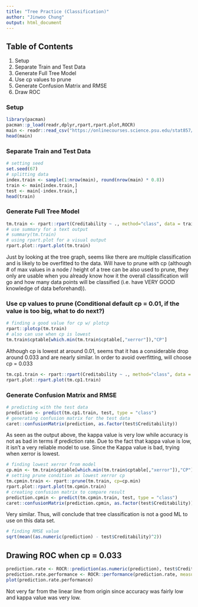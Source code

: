 ```yaml
---
title: "Tree Practice (Classification)"
author: "Jinwoo Chung"
output: html_document
---
```


## Table of Contents

1. Setup
2. Separate Train and Test Data
3. Generate Full Tree Model
4. Use cp values to prune
5. Generate Confusion Matrix and RMSE
6. Draw ROC

### Setup
```r
library(pacman)
pacman::p_load(readr,dplyr,rpart,rpart.plot,ROCR)
main <- readr::read_csv("https://onlinecourses.science.psu.edu/stat857/sites/onlinecourses.science.psu.edu.stat857/files/german_credit.csv")
head(main)
```

### Separate Train and Test Data
```r
# setting seed
set.seed(67)
# splitting data
index.train <- sample(1:nrow(main), round(nrow(main) * 0.8))
train <- main[index.train,]
test <- main[-index.train,]
head(train)
```

### Generate Full Tree Model
```r
tm.train <- rpart::rpart(Creditability ~ ., method="class", data = train)
# use summary for a text output
# summary(tm.train)
# using rpart.plot for a visual output
rpart.plot::rpart.plot(tm.train)
```

Just by looking at the tree graph, seems like there are multiple classification and is likely to be overfitted to the data. Will have to prune
with cp (although # of max values in a node / height of a tree can be also used to prune, they only are usable when you already know how it the
overall classification will go and how many data points will be classified (i.e. have VERY GOOD knowledge of data beforehand)).

### Use cp values to prune (**Conditional** default cp = 0.01, if the value is too big, what to do next?)
```r
# finding a good value for cp w/ plotcp
rpart::plotcp(tm.train)
# also can use when cp is lowest
tm.train$cptable[which.min(tm.train$cptable[,"xerror"]),"CP"]
```

Although cp is lowest at around 0.01, seems that it has a considerable drop around 0.033 and are nearly similar.
In order to avoid overfitting, will choose cp = 0.033

```r
tm.cp1.train <- rpart::rpart(Creditability ~ ., method="class", data = train, control = rpart::rpart.control(cp = 0.033))
rpart.plot::rpart.plot(tm.cp1.train)
```

### Generate Confusion Matrix and RMSE
```r
# predicting with the test data
prediction <- predict(tm.cp1.train, test, type = "class")
# generating confusion matrix for the test data
caret::confusionMatrix(prediction, as.factor(test$Creditability))
```

As seen as the output above, the kappa value is very low while accuracy is not as bad in terms if prediction rate. Due to the fact that kappa value is low, 
it isn't a very reliable model to use. Since the Kappa value is bad, trying when xerror is lowest.

```r
# finding lowest xerror from model
cp.min <- tm.train$cptable[which.min(tm.train$cptable[,"xerror"]),"CP"]
# setting prune condition as lowest xerror cp
tm.cpmin.train <- rpart::prune(tm.train, cp=cp.min)
rpart.plot::rpart.plot(tm.cpmin.train)
# creating confusion matrix to compare result
prediction.cpmin <- predict(tm.cpmin.train, test, type = "class")
caret::confusionMatrix(prediction.cpmin, as.factor(test$Creditability))
```

Very similar. Thus, will conclude that tree classification is not a good ML to use on this data set.
```r
# finding RMSE value
sqrt(mean((as.numeric(prediction) - test$Creditability)^2))
```

## Drawing ROC when cp = 0.033
```r
prediction.rate <- ROCR::prediction(as.numeric(prediction), test$Creditability)
prediction.rate.performance <- ROCR::performance(prediction.rate, measure = "tpr", x.measure = "fpr")
plot(prediction.rate.performance)
```

Not very far from the linear line from origin since accuracy was fairly low and kappa value was very low.